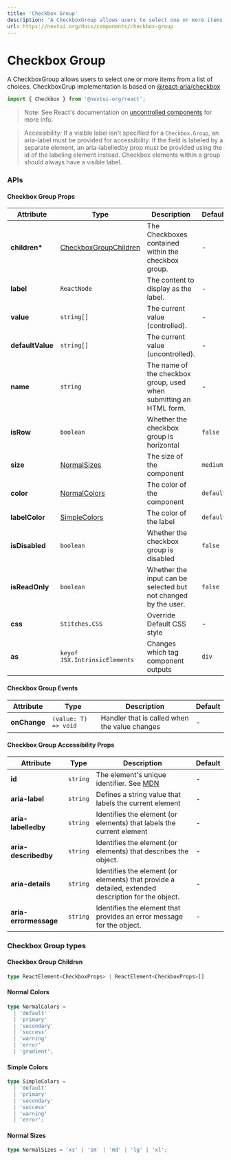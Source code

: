 ```yaml
---
title: 'Checkbox Group'
description: 'A CheckboxGroup allows users to select one or more items from a list of choices.'
url: https://nextui.org/docs/components/checkbox-group
---
```


# Checkbox Group

A CheckboxGroup allows users to select one or more items from a list of choices. CheckboxGrup implementation is based on <a href="https://react-spectrum.adobe.com/react-aria/useCheckboxGroup.html" rel="noreferrer" target="_blank">
@react-aria/checkbox</a>

```jsx
import { Checkbox } from '@nextui-org/react';
```

<CarbonAd />

<Spacer y={2} />

<Playground
  title="Default"
  desc=" `Checkbox.Group` accepts multiple `Checkbox` elements as children. Each `Checkbox` represents an option that can be selected, labeled by its children."
  files={checkboxGroupContent.column}
/>

<Playground
  title="Row Group"
  desc="You can change the `Checkbox.Group` direction with the `isRow` prop."
  files={checkboxGroupContent.row}
/>

<Playground
  title="Controlled vs Uncontrolled"
  desc="An initial, **uncontrolled** value can be provided to the `Checkbox.Group` using the defaultValue prop. Alternatively, a **controlled** value can be provided using the value prop. Both of these props accept an array of selected items, which map to the value prop on each item."
  files={checkboxGroupContent.controlledVsUncontrolled}
/>

> Note: See React's documentation on [uncontrolled components](https://reactjs.org/docs/uncontrolled-components.html) for more info.

<Playground
  title="Events"
  desc="`Checkbox.Group` accepts an `onChange` prop, which is triggered when a user adds or removes an item from the selection. The example below uses `onChange` to log how the user is interacting with the component."
  files={checkboxGroupContent.events}
/>

> Accessibility: If a visible label isn't specified for a `Checkbox.Group`, an aria-label must be provided for accessibility. If the field is labeled by a separate element, an aria-labelledby prop must be provided using the id of the labeling element instead. Checkbox elements within a group should always have a visible label.

<Spacer y={3} />

### APIs

<Spacer y={2} />

#### Checkbox Group Props

| Attribute        | Type                                              | Description                                                        | Default   |
| ---------------- | ------------------------------------------------- | ------------------------------------------------------------------ | --------- |
| **children\***   | [CheckboxGroupChildren](#checkbox-group-children) | The Checkboxes contained within the checkbox group.                | -         |
| **label**        | `ReactNode`                                       | The content to display as the label.                               | -         |
| **value**        | `string[]`                                        | The current value (controlled).                                    | -         |
| **defaultValue** | `string[]`                                        | The current value (uncontrolled).                                  | -         |
| **name**         | `string`                                          | The name of the checkbox group, used when submitting an HTML form. | -         |
| **isRow**        | `boolean`                                         | Whether the checkbox group is horizontal                           | `false`   |
| **size**         | [NormalSizes](#normal-sizes)                      | The size of the component                                          | `medium`  |
| **color**        | [NormalColors](#normal-colors)                    | The color of the component                                         | `default` |
| **labelColor**   | [SimpleColors](#simple-colors)                    | The color of the label                                             | `default` |
| **isDisabled**   | `boolean`                                         | Whether the checkbox group is disabled                             | `false`   |
| **isReadOnly**   | `boolean`                                         | Whether the input can be selected but not changed by the user.     | `false`   |
| **css**          | `Stitches.CSS`                                    | Override Default CSS style                                         | -         |
| **as**           | `keyof JSX.IntrinsicElements`                     | Changes which tag component outputs                                | `div`     |

<Spacer y={1} />

#### Checkbox Group Events

| Attribute    | Type                 | Description                                   | Default |
| ------------ | -------------------- | --------------------------------------------- | ------- |
| **onChange** | `(value: T) => void` | Handler that is called when the value changes | -       |

<Spacer y={1} />

#### Checkbox Group Accessibility Props

| Attribute             | Type     | Description                                                                                                        | Default |
| --------------------- | -------- | ------------------------------------------------------------------------------------------------------------------ | ------- |
| **id**                | `string` | The element's unique identifier. See [MDN](https://developer.mozilla.org/en-US/docs/Web/HTML/Global_attributes/id) | -       |
| **aria-label**        | `string` | Defines a string value that labels the current element                                                             | -       |
| **aria-labelledby**   | `string` | Identifies the element (or elements) that labels the current element                                               | -       |
| **aria-describedby**  | `string` | Identifies the element (or elements) that describes the object.                                                    | -       |
| **aria-details**      | `string` | Identifies the element (or elements) that provide a detailed, extended description for the object.                 | -       |
| **aria-errormessage** | `string` | Identifies the element that provides an error message for the object.                                              | -       |

<Spacer y={2} />

### Checkbox Group types

<Spacer y={1} />

#### Checkbox Group Children

```ts
type ReactElement<CheckboxProps> | ReactElement<CheckboxProps>[]
```

#### Normal Colors

```ts
type NormalColors =
  | 'default'
  | 'primary'
  | 'secondary'
  | 'success'
  | 'warning'
  | 'error'
  | 'gradient';
```

#### Simple Colors

```ts
type SimpleColors =
  | 'default'
  | 'primary'
  | 'secondary'
  | 'success'
  | 'warning'
  | 'error';
```

#### Normal Sizes

```ts
type NormalSizes = 'xs' | 'sm' | 'md' | 'lg' | 'xl';
```

